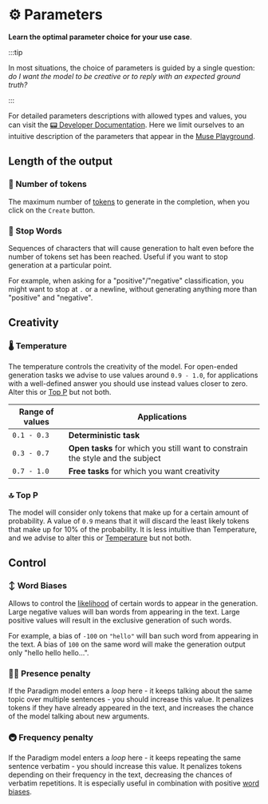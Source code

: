 
# ⚙️ Parameters

**Learn the optimal parameter choice for your use case**.

:::tip

In most situations, the choice of parameters is guided by a single question: *do I want the model to be creative or to reply with an expected ground truth?*

:::

For detailed parameters descriptions with allowed types and values, you can visit the [📟 Developer Documentation](/api). Here we limit ourselves to an intuitive description 
of the parameters that appear in the [Muse Playground](https://muse.lighton.ai/).

## Length of the output

### 🧮 Number of tokens

The maximum number of [tokens](/introduction/tokens) to generate in the completion, when you click on the `Create` button.

### 🛑 Stop Words
 
Sequences of characters that will cause generation to halt even before the number of tokens set has been reached. Useful if you want to stop generation at a particular point.

For example, when asking for a "positive"/"negative" classification, you might want to stop at `.` or a newline, without generating anything more than "positive" and "negative".

## Creativity

### 🌡️ Temperature

The temperature controls the creativity of the model. For open-ended generation tasks we advise to use values around `0.9 - 1.0`, for applications with a well-defined answer you
should use instead values closer to zero. Alter this or [Top P](/guides/parameters#-top-p) but not both.

| Range of values | Applications                                                                   |
|-----------------|--------------------------------------------------------------------------------|
| `0.1 - 0.3`     | **Deterministic task**                                                         |
| `0.3 - 0.7`     | **Open tasks** for which you still want to constrain the style and the subject |
| `0.7 - 1.0`     | **Free tasks** for which you want creativity                                   |

### 🔝 Top P

The model will consider only tokens that make up for a certain amount of probability. A value of `0.9` means that it will discard the least likely tokens that make up for 10% of the probability.
It is less intuitive than Temperature, and we advise to alter this or [Temperature](/guides/parameters#%EF%B8%8F-temperature) but not both.

## Control

### ↕️ Word Biases

Allows to control the [likelihood](/introduction/outputs) of certain words to appear in the generation. Large negative values will ban words from appearing in the text. Large positive values 
will result in the exclusive generation of such words.

For example, a bias of `-100` on `"hello"` will ban such word from appearing in the text. A bias of `100` on the same word will make the generation output only "hello hello hello...".

### 😶‍🌫️ Presence penalty

If the Paradigm model enters a *loop* here - it keeps talking about the same topic over multiple sentences - you should increase this value. It penalizes tokens if they have already appeared in the text,
and increases the chance of the model talking about new arguments.

### 🚇 Frequency penalty

If the Paradigm model enters a *loop* here - it keeps repeating the same sentence verbatim - you should increase this value. It penalizes tokens depending on their frequency in the text, decreasing the chances
of verbatim repetitions. It is especially useful in combination with positive [word biases](/guides/parameters#%EF%B8%8F-word-biases).
